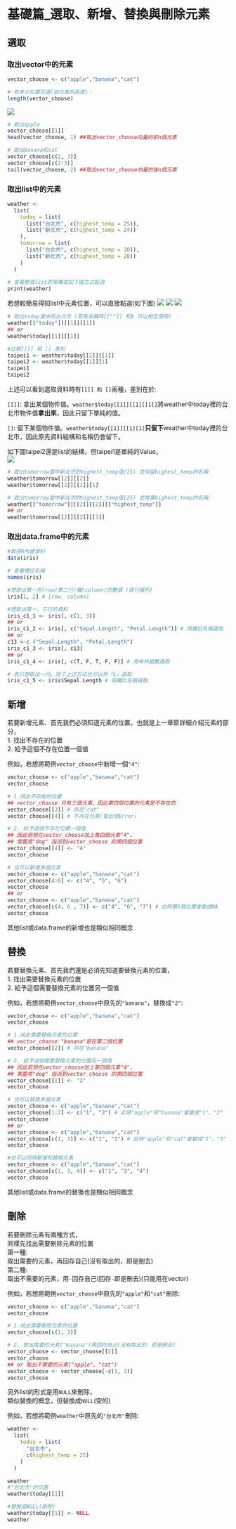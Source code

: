 # 基礎篇_選取、新增、替換與刪除元素

## 選取
### 取出vector中的元素
```r
vector_choose <- c("apple","banana","cat")

# 有多少位置可選(該元素的長度)：
length(vector_choose)
```

![](picture/vector_choose.png)

```r
# 取出apple
vector_choose[[1]]
head(vector_choose, 1) ##取出vector_choose向量的前n個元素

# 取出banana和cat
vector_choose[c(2, 3)]
vector_choose[c(2:3)]
tail(vector_choose, 2) ##取出vector_choose向量的後n個元素
```

### 取出list中的元素
```r
weather <- 
  list(
    today = list(
      list("台北市", c(highest_temp = 25)),
      list("新北市", c(highest_temp = 24))
    ),
    tomorrow = list(
      list("台北市", c(highest_temp = 30)),
      list("新北市", c(highest_temp = 28))
    ) 
  )
  
# 查看整個list的架構或如下圖方式點選
print(weather)
```

若想較簡易得知list中元素位置，可以直接點選(如下圖) ![](picture/weather_search.png) ![](picture/weather_search2.png) ![](picture/weather_search3.png)

```r
# 取出today當中的台北市 (若有名稱時[[""]] 和$ 可以相互使用)
weather[["today"]][[1]][[1]]
## or
weather$today[[1]][[1]]

#比較[[]] 和 [] 差別
taipei1 <- weather$today[[1]][[1]]
taipei2 <- weather$today[[1]][1]
taipei1
taipei2
```

上述可以看到選取資料時有`[[]] 和 []`兩種，差別在於:

`[[]]`: 拿出某個物件值。`weather$today[[1]][[1][[1]]`將weather中today裡的台北市物件值**拿出來**，因此只留下單純的值。

`[]`: 留下某個物件值。`weather$today[[1]][[1][1]`**只留下**weather中today裡的台北市，因此原先資料結構和名稱仍會留下。

如下圖taipei2還是list的結構，但taipei1是單純的Value。\
![](picture/taipei.png)

```r
# 取出tomorrow當中新北市的highest_temp值(25) 並保留highest_temp的名稱
weather$tomorrow[[2]][[2]] 
weather$tomorrow[[2]][[2]][1]

# 取出tomorrow當中新北市的highest_temp值(25) 並捨棄highest_temp的名稱
weather[["tomorrow"]][[2]][[2]][["highest_temp"]] 
## or
weather$tomorrow[[2]][[2]][[1]]
```

### 取出data.frame中的元素
```r
#取得R內建資料
data(iris)

# 查看欄位名稱
names(iris)

#想取出第一列(row)第二行/欄(column)的數值 (直行橫列)
iris[1, 2] # [row, column]

#想取出第一、三行的資料
iris_c1_1 <- iris[, c(1, 3)]
## or
iris_c1_2 <- iris[, c("Sepal.Length", "Petal.Length")] # 用欄位名稱選取
## or
c13 <-c ("Sepal.Length", "Petal.Length")
iris_c1_3 <- iris[, c13]
## or
iris_c1_4 <- iris[, c(T, F, T, F, F)] # 用布林變數選取

# 若只想取出一行，除了上述方法也可以用「$」選取
iris_c1_5 <- iris$Sepal.Length # 用欄位名稱選取
```

## 新增
若要新增元素、首先我們必須知道元素的位置，也就是上一章節詳細介紹元素的部分，\
1. 找出不存在的位置\
2. 給予這個不存在位置一個值

例如，若想將範例`vector_choose`中新增一個`"4"`:
```r
vector_choose <- c("apple","banana","cat")
vector_choose

# 1.找出不存在的位置
## vector_choose 只有三個元素、因此第四個位置的元素是不存在的
vector_choose[[3]] # 存在"cat"
vector_choose[[4]] # 不存在元素(會出現Error)

# 2. 給予這個不存在位置一個值
## 因此若想在vector_choose加上第四個元素"4"，
## 需要將"dog" 指派到vector_choose 的第四個位置
vector_choose[[4]] <- "4"
vector_choose

# 也可以新增多個元素
vector_choose <- c("apple","banana","cat")
vector_choose[4:6] <- c("4", "5", "6")
vector_choose
## or
vector_choose <- c("apple","banana","cat")
vector_choose[c(4, 6 , 7)] <- c("4", "6", "7") # 此時第5個位置會變成NA
vector_choose
```

其他list或data.frame的新增也是類似相同概念

## 替換
若要替換元素、首先我們還是必須先知道要替換元素的位置，\
1. 找出需要替換元素的位置\
2. 給予這個需要替換元素的位置另一個值

例如，若想將範例`vector_choose`中原先的`"banana"`，替換成`"2"`:
```r
vector_choose <- c("apple","banana","cat")
vector_choose

# 1.找出需要替換元素的位置
## vector_choose "banana"是在第二個位置
vector_choose[[2]] # 存在"banana"

# 2. 給予這個需要替換元素的位置另一個值
## 因此若想在vector_choose加上第四個元素"4"，
## 需要將"dog" 指派到vector_choose 的第四個位置
vector_choose[[2]] <- "2"
vector_choose

# 也可以替換多個元素
vector_choose <- c("apple","banana","cat")
vector_choose[1:2] <- c("1", "2") # 此時"apple"和"banana"會變成"1"、"2"
vector_choose
## or
vector_choose <- c("apple","banana","cat")
vector_choose[c(1, 3)] <- c("1", "3") # 此時"apple"和"cat"會變成"1"、"3"
vector_choose

#也可以同時新增和替換元素
vector_choose <- c("apple","banana","cat")
vector_choose[c(1, 3, 4)] <- c("1", "3", "4")
vector_choose
```

其他list或data.frame的替換也是類似相同概念

## 刪除
若要刪除元素有兩種方式，\
同樣先找出需要刪除元素的位置\
第一種:\
取出需要的元素，再回存自己(沒有取出的，即是刪去)\
第二種:\
取出不需要的元素，用`-`回存自己(回存`-`即是刪去)(只能用在vector)

例如，若想將範例`vector_choose`中原先的`"apple"`和`"cat"`刪除:
```r
vector_choose <- c("apple","banana","cat")
vector_choose

# 1.找出需要刪除元素的位置
vector_choose[c(1, 3)] 

# 2. 取出需要的元素("banana")再回存自己(沒有取出的，即是刪去)
vector_choose <- vector_choose[[2]]
vector_choose
## or 取出不需要的元素("apple"、"cat")
vector_choose <- vector_choose[-c(1, 3)]
vector_choose
```
另外list的形式是用`NULL`來刪除，\
類似替換的概念，但替換成`NULL`(空的)

例如，若想將範例`weather`中原先的`"台北市"`刪除:
```r
weather <- 
  list(
    today = list(
      "台北市", 
      c(highest_temp = 25)
    )
  )

weather
#"台北市"的位置
weather$today[[1]]

#替換成NULL(刪除)
weather$today[[1]] <- NULL
weather
```
